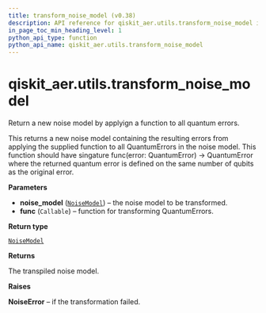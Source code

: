 ```yaml
---
title: transform_noise_model (v0.38)
description: API reference for qiskit_aer.utils.transform_noise_model in qiskit v0.38
in_page_toc_min_heading_level: 1
python_api_type: function
python_api_name: qiskit_aer.utils.transform_noise_model
---
```


<span id="qiskit-aer-utils-transform-noise-model" />

# qiskit\_aer.utils.transform\_noise\_model

<Function id="qiskit_aer.utils.transform_noise_model" isDedicatedPage={true} github="https://github.com/qiskit/qiskit-aer/tree/stable/0.11/qiskit_aer/utils/noise_transformation.py" signature="transform_noise_model(noise_model, func)">
  Return a new noise model by applyign a function to all quantum errors.

  This returns a new noise model containing the resulting errors from applying the supplied function to all QuantumErrors in the noise model. This function should have singature func(error: QuantumError) -> QuantumError where the returned quantum error is defined on the same number of qubits as the original error.

  **Parameters**

  *   **noise\_model** ([`NoiseModel`](qiskit_aer.noise.NoiseModel "qiskit_aer.noise.noise_model.NoiseModel")) – the noise model to be transformed.
  *   **func** (`Callable`) – function for transforming QuantumErrors.

  **Return type**

  [`NoiseModel`](qiskit_aer.noise.NoiseModel "qiskit_aer.noise.noise_model.NoiseModel")

  **Returns**

  The transpiled noise model.

  **Raises**

  **NoiseError** – if the transformation failed.
</Function>

